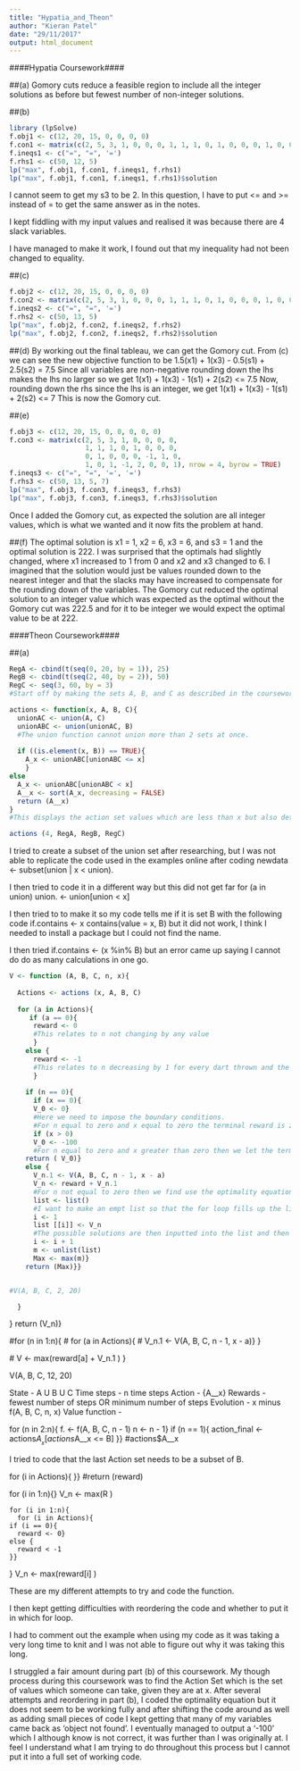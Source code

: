 ```yaml
---
title: "Hypatia_and_Theon"
author: "Kieran Patel"
date: "29/11/2017"
output: html_document
---
```



####Hypatia Coursework####


##(a)
Gomory cuts reduce a feasible region to include all the integer solutions as before but fewest number of non-integer solutions.

##(b)
```r
library (lpSolve)
f.obj1 <- c(12, 20, 15, 0, 0, 0, 0)
f.con1 <- matrix(c(2, 5, 3, 1, 0, 0, 0, 1, 1, 1, 0, 1, 0, 0, 0, 1, 0, 0, 0, -1, 1), nrow = 3, byrow = TRUE)
f.ineqs1 <- c("=", "=", '=')
f.rhs1 <- c(50, 12, 5)
lp("max", f.obj1, f.con1, f.ineqs1, f.rhs1)
lp("max", f.obj1, f.con1, f.ineqs1, f.rhs1)$solution
```

I cannot seem to get my s3 to be 2. In this question, I have to put <= and >= instead of = to get the same answer as in the notes.

I kept fiddling with my input values and realised it was because there are 4 slack variables.

I have managed to make it work, I found out that my inequality had not been changed to equality.

##(c)
```r
f.obj2 <- c(12, 20, 15, 0, 0, 0, 0)
f.con2 <- matrix(c(2, 5, 3, 1, 0, 0, 0, 1, 1, 1, 0, 1, 0, 0, 0, 1, 0, 0, 0, -1, 1), nrow = 3, byrow = TRUE)
f.ineqs2 <- c("=", "=", '=')
f.rhs2 <- c(50, 13, 5)
lp("max", f.obj2, f.con2, f.ineqs2, f.rhs2)
lp("max", f.obj2, f.con2, f.ineqs2, f.rhs2)$solution
```

##(d)
By working out the final tableau, we can get the Gomory cut.
From (c) we can see the new objective function to be
1.5(x1) + 1(x3) - 0.5(s1) + 2.5(s2) = 7.5
Since all variables are non-negative rounding down the lhs makes the lhs no larger so we get
1(x1) + 1(x3) - 1(s1) + 2(s2) <= 7.5
Now, rounding down the rhs since the lhs is an integer, we get
1(x1) + 1(x3) - 1(s1) + 2(s2) <= 7
This is now the Gomory cut.

##(e)
```r
f.obj3 <- c(12, 20, 15, 0, 0, 0, 0, 0)
f.con3 <- matrix(c(2, 5, 3, 1, 0, 0, 0, 0,
                   1, 1, 1, 0, 1, 0, 0, 0,
                   0, 1, 0, 0, 0, -1, 1, 0,
                   1, 0, 1, -1, 2, 0, 0, 1), nrow = 4, byrow = TRUE)
f.ineqs3 <- c("=", "=", '=', '=')
f.rhs3 <- c(50, 13, 5, 7)
lp("max", f.obj3, f.con3, f.ineqs3, f.rhs3)
lp("max", f.obj3, f.con3, f.ineqs3, f.rhs3)$solution
```

Once I added the Gomory cut, as expected the solution are all integer values, which is what we wanted and it now fits the problem at hand.

##(f)
The optimal solution is x1 = 1, x2 = 6, x3 = 6, and s3 = 1 and the optimal solution is 222.
I was surprised that the optimals had slightly changed, where x1 increased to 1 from 0 and x2 and x3 changed to 6. I imagined that the solution would just be values rounded down to the nearest integer and that the slacks may have increased to compensate for the rounding down of the variables.
The Gomory cut reduced the optimal solution to an integer value which was expected as the optimal without the Gomory cut was 222.5 and for it to be integer we would expect the optimal value to be at 222.



####Theon Coursework####


##(a)
```r
RegA <- cbind(t(seq(0, 20, by = 1)), 25)
RegB <- cbind(t(seq(2, 40, by = 2)), 50)
RegC <- seq(3, 60, by = 3)
#Start off by making the sets A, B, and C as described in the coursework

actions <- function(x, A, B, C){
  unionAC <- union(A, C)
  unionABC <- union(unionAC, B)
  #The union function cannot union more than 2 sets at once.
  
  if ((is.element(x, B)) == TRUE){
    A_x <- unionABC[unionABC <= x]
    }
else
  A_x <- unionABC[unionABC < x]
  A__x <- sort(A_x, decreasing = FALSE)
  return (A__x)
}
#This displays the action set values which are less than x but also determines whether to include the value of x if x is a subset of set B.

actions (4, RegA, RegB, RegC)
```

I tried to create a subset of the union set after researching, but I was not able to replicate the code used in the examples online after coding   newdata <- subset(union | x < union).

I then tried to code it in a different way but this did not get far   for (a in union)
    union. <- union[union < x]

I then tried to to make it so my code tells me if it is set B with the following code   if.contains <- x contains(value = x, B)
but it did not work, I think I needed to install a package but I could not find the name.

I then tried     if.contains <- (x %in% B) but an error came up saying I cannot do do as many calculations in one go.

```r
V <- function (A, B, C, n, x){
  
  Actions <- actions (x, A, B, C)
  
  for (a in Actions){
     if (a == 0){
      reward <- 0
      #This relates to n not changing by any value
      }
    else {
      reward <- -1
      #This relates to n decreasing by 1 for every dart thrown and the sum of the rewards will denote how may optimal takes it will tak to reach the score.
      }
    
    if (n == 0){
      if (x == 0){
      V_0 <- 0}
      #Here we need to impose the boundary conditions.
      #For n equal to zero and x equal to zero the terminal reward is zero.
      if (x > 0)
      V_0 <- -100
      #For n equal to zero and x greater than zero then we let the terminal reward be negative 100 as this makes it easier when we are finding the maximum number of takes needed to reach the score x. This value is an arbitrarily large number so that it is not considereed with the number of darts taken.
    return ( V_0)}
    else {
      V_n.1 <- V(A, B, C, n - 1, x - a)
      V_n <- reward + V_n.1
      #For n not equal to zero then we find use the optimality equation as shown in the notes.
      list <- list()
      #I want to make an empt list so that the for loop fills up the list
      i <- 1
      list [[i]] <- V_n
      #The possible solutions are then inputted into the list and then unlisted and then the maximum is being found.
      i <- i + 1
      m <- unlist(list)
      Max <- max(m)}
    return (Max)}}


#V(A, B, C, 2, 20)
```
      
      
      }
  }
  return (V_n)}
  
  #for (n in 1:n){
   # for (a in Actions){
   #   V_n.1 <- V(A, B, C, n - 1, x - a)} }
    
   # V <- max(reward[a] + V_n.1 ) }

  

V(A, B, C, 12, 20)


State - A U B U C
Time steps - n time steps
Action - {A__x}
Rewards - fewest number of steps OR minimum number of steps
Evolution - x minus f(A, B, C, n, x)
Value function - 


 for (n in 2:n){
    f. <- f(A, B, C, n - 1)
    n <- n - 1}
  if (n == 1){
    action_final <- actions$A__x[actions$A__x <= B] 
  }}
  #actions$A__x
  
  I tried to code that the last Action set needs to be a subset of B.
  
  
   for (i in Actions){
      }}
    #return (reward)
  
  for (i in 1:n){}
  V_n <- max(R ) 


    for (i in 1:n){
      for (i in Actions){
    if (i == 0){
      reward <- 0}
    else {
      reward < -1
    }}
  }
  V_n <- max(reward[i] ) 
  
  These are my different attempts to try and code the function.
  
  I then kept getting difficulties with reordering the code and whether to put it in which for loop.


I had to comment out the example when using my code as it was taking a very long time to knit and I was not able to figure out why it was taking this long.

I struggled a fair amount during part (b) of this coursework. My though process during this coursework was to find the Action Set which is the set of values which someone can take, given they are at x. After several attempts and reordering in part (b), I coded the optimality equation but it does not seem to be working fully and after shifting the code around as well as adding small pieces of code I kept getting that many of my variables came back as 'object not found'. I eventually managed to output a '-100' which I although know is not correct, it was further than I was originally at. I feel I understand what I am trying to do throughout this process but I cannot put it into a full set of working code.
